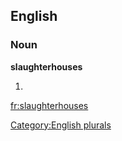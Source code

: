 
==English==

===Noun===
'''slaughterhouses'''

# {{plural of|[[slaughterhouse]]}}

[[Category:English plurals]]

[[fr:slaughterhouses]]